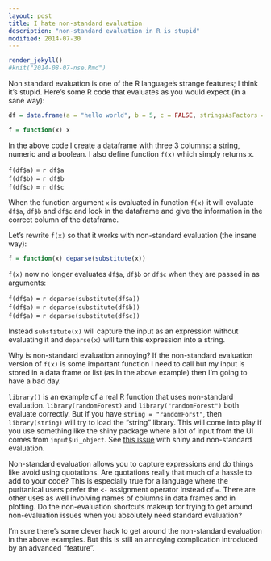 ```yaml
---
layout: post
title: I hate non-standard evaluation
description: "non-standard evaluation in R is stupid"
modified: 2014-07-30
---
```

```r
render_jekyll()
#knit("2014-08-07-nse.Rmd")
```

Non standard evaluation is one of the R language's strange features; I think it's stupid.  Here's some R code that evaluates as you would expect (in a sane way):
```r
df = data.frame(a = "hello world", b = 5, c = FALSE, stringsAsFactors = FALSE)

f = function(x) x
```

In the above code I create a dataframe with three 3 columns: a string, numeric and a boolean.  I also define function `f(x)` which simply returns `x`.  

`f(df$a)` = ``r df$a`` <br>
`f(df$b)` = ``r df$b`` <br>
`f(df$c)` = ``r df$c`` <br>

When the function argument `x` is evaluated in function `f(x)` it will evaluate `df$a`, `df$b` and `df$c` and look in the dataframe and give the information in the correct column of the dataframe.

Let's rewrite `f(x)` so that it works with non-standard evaluation (the insane way):
```r
f = function(x) deparse(substitute(x))
```
`f(x)` now no longer evaluates `df$a`, `df$b` or `df$c` when they are passed in as arguments: 

`f(df$a)` = ``r deparse(substitute(df$a))`` <br>
`f(df$a)` = ``r deparse(substitute(df$b))`` <br>
`f(df$a)` = ``r deparse(substitute(df$c))`` <br>

Instead `substitute(x)` will capture the input as an expression without evaluating it and `deparse(x)` will turn this expression into a string.

Why is non-standard evaluation annoying?  If the non-standard evaluation version of `f(x)` is some important function I need to call but my input is stored in a data frame or list (as in the above example) then I'm going to have a bad day.

`library()` is an example of a real R function that uses non-standard evaluation.  `library(randomForest)` and `library("randomForest")` both evaluate correctly.  But if you have `string = "randomForst"`, then `library(string)` will try to load the "string" library.  This will come into play if you use something like the shiny package where a lot of input from the UI comes from `input$ui_object`.  See [this issue](https://groups.google.com/forum/#!topic/manipulatr/SBRIOQpAz_0) with shiny and non-standard evaluation.

Non-standard evaluation allows you to capture expressions and do things like avoid using quotations.  Are quotations really that much of a hassle to add to your code?  This is especially true for a language where the puritanical users prefer the `<-` assignment operator instead of `=`.  There are other uses as well involving names of columns in data frames and in plotting.  Do the non-evaluation shortcuts makeup for trying to get around non-evaluation issues when you absolutely need standard evaluation?

I'm sure there's some clever hack to get around the non-standard evaluation in the above examples.  But this is still an annoying complication introduced by an advanced "feature".